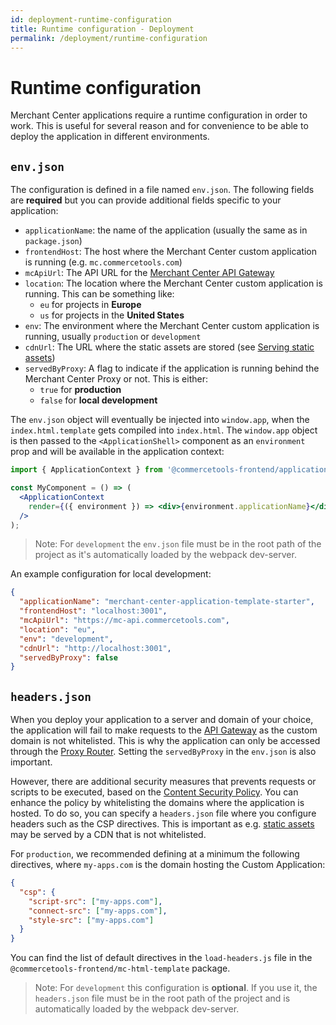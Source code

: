 ```yaml
---
id: deployment-runtime-configuration
title: Runtime configuration - Deployment
permalink: /deployment/runtime-configuration
---
```



<NotificationFeature flag="beta" />

# Runtime configuration

Merchant Center applications require a runtime configuration in order to work. This is useful for several reason and for convenience to be able to deploy the application in different environments.

## `env.json`

The configuration is defined in a file named `env.json`. The following fields are **required** but you can provide additional fields specific to your application:

- `applicationName`: the name of the application (usually the same as in `package.json`)
- `frontendHost`: The host where the Merchant Center custom application is running (e.g. `mc.commercetools.com`)
- `mcApiUrl`: The API URL for the [Merchant Center API Gateway](../main-concepts/api-gateway)
- `location`: The location where the Merchant Center custom application is running. This can be something like:
  - `eu` for projects in **Europe**
  - `us` for projects in the **United States**
- `env`: The environment where the Merchant Center custom application is running, usually `production` or `development`
- `cdnUrl`: The URL where the static assets are stored (see [Serving static assets](./serving-static-assets))
- `servedByProxy`: A flag to indicate if the application is running behind the Merchant Center Proxy or not. This is either:
  - `true` for **production**
  - `false` for **local development**

The `env.json` object will eventually be injected into `window.app`, when the `index.html.template` gets compiled into `index.html`.
The `window.app` object is then passed to the `<ApplicationShell>` component as an `environment` prop and will be available in the application context:

```jsx
import { ApplicationContext } from '@commercetools-frontend/application-shell-connectors';

const MyComponent = () => (
  <ApplicationContext
    render={({ environment }) => <div>{environment.applicationName}</div>}
  />
);
```

> Note: For `development` the `env.json` file must be in the root path of the project as it's automatically loaded by the webpack dev-server.

An example configuration for local development:

```json
{
  "applicationName": "merchant-center-application-template-starter",
  "frontendHost": "localhost:3001",
  "mcApiUrl": "https://mc-api.commercetools.com",
  "location": "eu",
  "env": "development",
  "cdnUrl": "http://localhost:3001",
  "servedByProxy": false
}
```

## `headers.json`

When you deploy your application to a server and domain of your choice, the application will fail to make requests to the [API Gateway](../main-concepts/api-gateway) as the custom domain is not whitelisted. This is why the application can only be accessed through the [Proxy Router](../main-concepts/api-gateway). Setting the `servedByProxy` in the `env.json` is also important.

However, there are additional security measures that prevents requests or scripts to be executed, based on the [Content Security Policy](https://developer.mozilla.org/en-US/docs/Web/HTTP/CSP). You can enhance the policy by whitelisting the domains where the application is hosted.
To do so, you can specify a `headers.json` file where you configure headers such as the CSP directives. This is important as e.g. [static assets](./serving-static-assets) may be served by a CDN that is not whitelisted.

For `production`, we recommended defining at a minimum the following directives, where `my-apps.com` is the domain hosting the Custom Application:

```json
{
  "csp": {
    "script-src": ["my-apps.com"],
    "connect-src": ["my-apps.com"],
    "style-src": ["my-apps.com"]
  }
}
```

You can find the list of default directives in the `load-headers.js` file in the `@commercetools-frontend/mc-html-template` package.

> Note: For `development` this configuration is **optional**. If you use it, the `headers.json` file must be in the root path of the project and is automatically loaded by the webpack dev-server.
